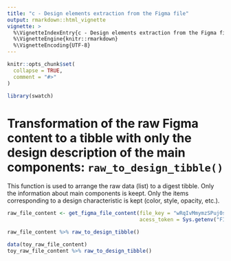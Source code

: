 ```yaml
---
title: "c - Design elements extraction from the Figma file"
output: rmarkdown::html_vignette
vignette: >
  %\VignetteIndexEntry{c - Design elements extraction from the Figma file}
  %\VignetteEngine{knitr::rmarkdown}
  %\VignetteEncoding{UTF-8}
---
```


```r
knitr::opts_chunk$set(
  collapse = TRUE,
  comment = "#>"
)
```

```r
library(swatch)
```

<!-- WARNING - This vignette is generated by {fusen} from /dev/flat_figma_design_extraction.Rmd: do not edit by hand -->

<!--
 You need to run the 'description' chunk in the '0-dev_history.Rmd' file before continuing your code there.
-->


# Transformation of the raw Figma content to a tibble with only the design description of the main components: `raw_to_design_tibble()`

This function is used to arrange the raw data (list) to a digest tibble. Only the information about main components is keept. Only the items corresponding to a design characteristic is kept (color, style, opacity, etc.).


```r
raw_file_content <- get_figma_file_content(file_key = "wRqIvMmymzSPuj0sEhnORb",
                                           acess_token = Sys.getenv("FIGMA_TOKEN"))

raw_file_content %>% raw_to_design_tibble()
```

```r
data(toy_raw_file_content)
toy_raw_file_content %>% raw_to_design_tibble()
```


